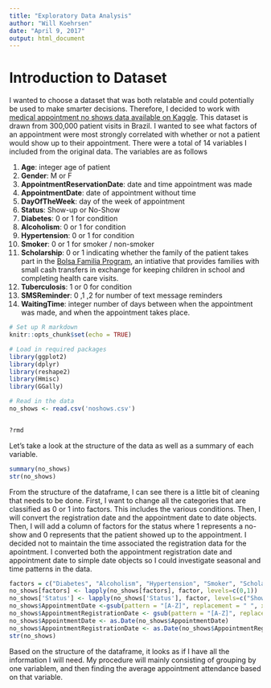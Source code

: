 ```yaml
---
title: "Exploratory Data Analysis"
author: "Will Koehrsen"
date: "April 9, 2017"
output: html_document
---
```

# Introduction to Dataset

I wanted to choose a dataset that was both relatable and could potentially be used to make smarter decisions. Therefore, I decided to work with [medical appointment no shows data available on Kaggle](https://www.kaggle.com/joniarroba/noshowappointments). This dataset is drawn from 300,000 patient visits in Brazil. I wanted to see what factors of an appointment were most strongly correlated with whether or not a patient would show up to their appointment. 
There were a total of 14 variables I included from the original data. The variables are as follows

1. __Age__: integer age of patient
2. __Gender__: M or F
3. __AppointmentReservationDate__: date and time appointment was made
4. __AppointmentDate__: date of appointment without time
5. __DayOfTheWeek__: day of the week of appointment
6. __Status__: Show-up or No-Show
7. __Diabetes__: 0 or 1 for condition
8. __Alcoholism__: 0 or 1 for condition
9. __Hypertension__: 0 or 1 for condition
10. __Smoker__: 0 or 1 for smoker / non-smoker
11. __Scholarship__: 0 or 1 indicating whether the family of the patient takes part in the [Bolsa Familia Program](http://www.worldbank.org/en/news/opinion/2013/11/04/bolsa-familia-Brazil-quiet-revolution), an intiative that provides families with small cash transfers in exchange for keeping children in school and completing health care visits. 
12. __Tuberculosis__: 1 or 0 for condition
13. __SMSReminder__: 0 ,1 ,2 for number of text message reminders
14. __WaitingTime__: integer number of days between when the appointment was made, and when the appointment takes place. 

```r

# Set up R markdown
knitr::opts_chunk$set(echo = TRUE)

# Load in required packages
library(ggplot2)
library(dplyr)
library(reshape2)
library(Hmisc)
library(GGally)

# Read in the data
no_shows <- read.csv('noshows.csv')


?rmd

```
Let's take a look at the structure of the data as well as a summary of each variable. 
```r
summary(no_shows)
str(no_shows)
```
From the structure of the dataframe, I can see there is a little bit of cleaning that needs to be done. First, I want to change all the categories that are classified as 0 or 1 into factors. This includes the various conditions. Then, I will convert the registration date and the appointment date to date objects. Then, I will add a column of factors for the status where 1 represents a no-show and 0 represents that the patient showed up to the appointment.
I decided not to maintain the time associated the registration data for the apointment. I converted both the appointment registration date and appointment date to simple date objects so I could investigate seasonal and time patterns in the data. 
```r
factors = c("Diabetes", "Alcoholism", "Hypertension", "Smoker", "Scholarship", "Tuberculosis")
no_shows[factors] <- lapply(no_shows[factors], factor, levels=c(0,1))
no_shows['Status'] <- lapply(no_shows['Status'], factor, levels=c("Show-Up", "No-Show"), labels = c(0, 1))
no_shows$AppointmentDate <-gsub(pattern = "[A-Z]", replacement = " ", x = no_shows$AppointmentDate)
no_shows$AppointmentRegistrationDate <- gsub(pattern = "[A-Z]", replacement = " ", x = no_shows$AppointmentRegistrationDate)
no_shows$AppointmentDate <- as.Date(no_shows$AppointmentDate)
no_shows$AppointmentRegistrationDate <- as.Date(no_shows$AppointmentRegistrationDate)
str(no_shows)

```
Based on the structure of the dataframe, it looks as if I have all the information I will need. My procedure will mainly consisting of grouping by one variablem, and then finding the average appointment attendance based on that variable. 

